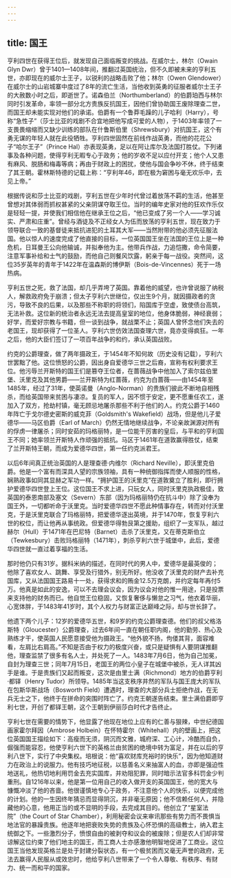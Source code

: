 ```yaml
---
---
---
```

title: 国王
---




亨利四世在获得王位后，就发现自己面临叛变的挑战。在威尔士，林尔（Owain Glyn Dwr）曾于1401—1408年间，推翻过英国统治，但不久即被未来的亨利五世，亦即现在的威尔士王子，以锐利的战略击败了他；林尔（Owen Glendower）在威尔士的山岩城寨中度过了8年的流亡生活，当他收到英勇的征服者威尔士王子的大赦数小时之后，即逝世了。诺森伯兰（Northumberland）的伯爵珀西与林尔同时引发革命，率领一部分北方贵族反抗国王，因他们曾协助国王废除理查二世，而国王却未能实现对他们的承诺。伯爵有一个鲁莽毛躁的儿子哈利（Harry），号称“急性子”（莎士比亚的戏剧不合宜地把他写成可爱的人物），于1403年率领了一支畏畏缩缩而又缺少训练的部队在什鲁斯伯里（Shrewsbury）对抗国王，这个有勇无谋的年轻人就在此役牺牲。亨利四世固然在前线作战英勇，而他的花花公子“哈尔王子”（Prince Hal）亦表现英勇，足以在阿让库尔及法国打胜仗。下列诸事及各种问题，使得亨利无暇专心于政务；他的岁收不足以应付开支；他个人又患有麻风、脱肠和梅毒等病；再由于财政上的困扰，使他与国会争吵不休，终于结束了其王朝。霍林斯特德的记载上称：“亨利年46，即在极为窘困与毫无欢乐中，去见上帝。”

根据传说和莎士比亚的戏剧，亨利五世在少年时代曾过着放荡不羁的生活，他甚至曾想对其体弱而抓权甚紧的父亲阴谋夺取王位。当时的编年史家对他的狂欢作乐仅是轻轻一提，并使我们相信他在继承王位之后，“他已变成了另一个人——学习诚实、严肃和庄重”。曾经与酒徒及不正经女人为伍而放荡的亨利五世，现在致力于领导联合一致的基督徒来抵抗进犯的土耳其大军——当然附带的他必须先征服法国。他以惊人的速度完成了他直接的目标，一位英国国王坐在法国的王位上是一种危机，日耳曼王公向他输诚，并拟奉他为主。他带兵作战，力追恺撒，命令简要，注意军事补给和士气的鼓励，而他自己则餐风饮露，躬亲于每一战役。突然间，这位35岁英年的青年于1422年在温森斯的博伊斯（Bois-de-Vincennes）死于一场热病。

亨利五世之死，救了法国，却几乎弄垮了英国。靠着他的威望，也许曾说服了纳税人，解救政府免于崩溃；但太子亨利六世继位，仅出生9个月，就因摄政者的贪污，导致不良的后果，以及那些不称职的将领们，陷国库于空虚，致使债台高筑，无法补救。这位新的统治者永远无法去提高皇室的地位，他身体脆弱，神经衰弱；好学，而爱好宗教与书籍，但一谈到战争，就战栗不止；英国人曾怀念他们失去的老国王，现却获得了一位圣人。亨利六世仿效法国查理六世，竟亦变得疯狂。一年之后，他的大臣们签订了一项百年战争的和约，承认英国战败。

约克的公爵理查，做了两年摄政王，于1454年不知何故（历史没有记载），亨利六世罢黜了他。这位愤怒的公爵，因出身自爱德华三世之后裔，宣称有权利要求王位。他污辱兰开斯特的国王们是篡夺王位者，在蔷薇战争中他加入了索尔兹伯里堡、沃里克及其他男爵——兰开斯特为红蔷薇，约克为白蔷薇——由1454年至1485年，经过了31年，使英诺曼（Anglo-Norman）的贵族们彼此不断地自相残杀，而给英国带来贫困与凄凉。复员的军人，因不惯于安定，更不愿重任农工，遂加入了双方，抢劫村镇，毫无顾忌地屠杀那些不利于他们的人。约克公爵于1460年阵亡于戈尔德史密斯的威克菲（Goldsmith's Wakefield）战场，但是他儿子爱德华——马区伯爵（Earl of March）仍然无情地继续战争，不论亲故渊源对所有的俘虏一律屠杀；同时安茹的玛格丽特，是一位能干厉害的皇后，与平和的亨利国王不同；她率领兰开斯特人作顽强的抵抗。马区于1461年在道敦赢得胜仗，结束了兰开斯特王朝，而成为爱德华四世，第一任约克派君王。

以后6年间真正统治英国的人是理查德·内维尔（Richard Neville），即沃里克伯爵。他是一个富有而深具人望的宗族领袖，具有一种统御指挥而使人顺服的性格，娴熟政事如同其显赫之军功一样。“拥护国王的沃里克”在道敦奠立了胜利，即行拥护爱德华四世登上王位。这位国王不求上进，只玩女人，同时沃里克执政极佳，致英国的泰恩南部及塞文（Severn）东部（因为玛格丽特仍在抗斗中）除了没奉为国王外，一切都听命于沃里克。当时爱德华四世不愿此种情事存在，转而对付沃里克，于是沃里克联合了玛格丽特，把爱德华逐出英境，并于1470年，恢复亨利六世的权位，而让他再从事统政。但爱德华得勃艮第之援助，组织了一支军队，越过赫尔（Hull）于1471年在巴尼特（Barnet）击杀了沃里克，又在蒂克斯伯立（Tewkesbury）击败玛格丽特（1471年），刺杀亨利六世于城堡中，此后，爱德华四世就一直过着享福的生活。

那时他仍只有31岁。据科米纳的描述，在同时代的男人中，爱德华是最英俊的；他除了喜欢女人、跳舞、享受及行猎外，别无所好。他没收了沃里克的财产去补充国库，又从法国国王路易十一处，获得求和的贿金12.5万克朗，并约定每年再付5万。他真是如此的安逸，可以不去理会议会，因为议会对他的惟一用途，只是投票来支持他的财务而已。他自觉王位稳固，又恢复奢侈与懒怠之习气，他衣着华丽，心宽体胖，于1483年41岁时，其个人权力与财富正达巅峰之际，却与世长辞了。

他遗下两个儿子：12岁的爱德华五世，和9岁的约克公爵理查德。他们的叔父格洛斯特（Gloucester）公爵理查，过去6年间一直在朝任职内阁，他的勤劳、热心及熟练才干，使英国人民愿意接受他为摄政王。“他外貌不扬，佝偻其背，面容难看，左肩比右肩高。”不知是否由于权力的极度兴奋，或只是疑惧有人要阴谋推翻他，理查监禁了很多有名人士，并处死了一人。1483年7月6日，他为自己加冕，自封为理查三世；同年7月15日，老国王的两位小皇子在城堡中被杀，无人详其凶手是谁。于是贵族们又起而叛变，这次是由里士满（Richmond）地方的伯爵亨利·都铎（Henry Tudor）所领导。1485年当这支秩序井然的军队与国王庞大的军队在包斯华斯战场（Bosworth Field）遭遇时，理查的大部分兵士拒绝作战，在无兵无士之下，他终于在拼命的突围时阵亡了。约克王朝遂告结束。里士满伯爵即亨利七世，开创了都铎王朝，这个王朝到伊丽莎白时代才告终止。

亨利七世在需要的情势下，他显露了他现在地位上应有的仁善与狠辣，中世纪德国画家霍尔拜因（Ambrose Holbein）在怀特霍尔（Whitehall）内的壁画上，把这位英国国王描绘如下：高瘦而无须，阴沉而文雅，城府深、工心计，冷酷而自负，倔强而能容忍，他使亨利六世下的英格兰由贫困的绝境中转为富足，并在以后的亨利八世下，实行了中央集权。培根说：他“喜欢财库充裕时的快乐”，因为他知道财力在政治上的说服力。他有技巧地征税，以慈善名义来抽富人的血，亦即是强迫性地送礼，他热切地利用罚金去充实国库，并劝阻犯罪，同时暗示法官多科罚金少判重刑。自1216年以来，他是第一位用自己的收入做开支的英国国王，他的宽大与慷慨冲淡了他的吝啬。他很谨慎地专心于政务，不注意他个人的快乐，以便完成他的计划。他的一生因终年猜忌而显得阴沉，并非毫无原因；他不信赖任何人，并隐藏他的心意，他用正当的或不显明的手段，去完成其目的。他创立了“星室法院”（the Court of Star Chamber），利用秘密会议来审讯那些有势力而不畏惧当地法官的暴躁贵族。他逐年地把衰败失势的贵族及心怀恐惧的高级教士，纳入君主统御之下。一些激烈分子，愤恨自由的被剥夺和议会的被废除；但是农人们却非常谅解这位约束了他们地主的国王，而工商人士亦感激他明智地促进了工商业。这位国王当他发现英格兰是处于封建分裂状态，有一个极贫困而又毫无声誉的政府，无法去赢得人民服从或效忠时，他给亨利八世带来了一个令人尊敬、有秩序、有财力、统一而和平的国家。